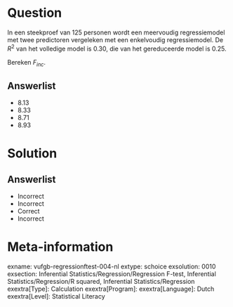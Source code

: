 Question
========

In een steekproef van 125 personen wordt een meervoudig regressiemodel met twee predictoren vergeleken met een enkelvoudig regressiemodel. De $R^{2}$ van het volledige model is 0.30, die van het gereduceerde model is 0.25. 

Bereken $F_{inc}$.
  
Answerlist
----------
* 8.13
* 8.33
* 8.71
* 8.93

Solution
========

Answerlist
----------
* Incorrect
* Incorrect
* Correct
* Incorrect

Meta-information
================
exname: vufgb-regressionftest-004-nl
extype: schoice
exsolution: 0010
exsection: Inferential Statistics/Regression/Regression F-test, Inferential Statistics/Regression/R squared, Inferential Statistics/Regression
exextra[Type]: Calculation
exextra[Program]: 
exextra[Language]: Dutch
exextra[Level]: Statistical Literacy
